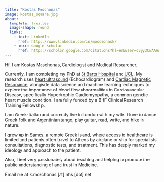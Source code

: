 ```yaml
---
title: "Kostas Moschonas"
image: kostas_square.jpg
about:
  template: trestles
  image-shape: round
  links:
    - text: LinkedIn
      href: https://www.linkedin.com/in/moschonask/
    - text: Google Scholar
      href: https://scholar.google.com/citations?hl=en&user=cvyy3CwAAAAJ&view_op=list_works&sortby=pubdate
---
```


Hi! I am Kostas Moschonas, Cardiologist and Medical Researcher.

Currently, I am completing my PhD at [St Barts Hospital](https://www.bartshealth.nhs.uk/st-bartholomews) and [UCL](https://www.ucl.ac.uk/cardiovascular/research/clinical-science/centre-cardiovascular-disease-imaging). My research uses [heart ultrasound](https://www.bhf.org.uk/informationsupport/tests/echocardiogram) (Echocardiogram) and [Cardiac Magnetic Resonance](https://www.bhf.org.uk/informationsupport/tests/mri-scan), alongisde data science and machine learning techniques to explore the importance of blood flow abnormalities in Cardiovascular Disease, specifically Hypertrophic Cardiomyopathy, a common genetic heart muscle condition. I am fully funded by a BHF Clinical Research Training Fellowship.

I am Greek-Italian and currently live in London with my wife. I love to dance Greek Folk and Argentinian tango, play guitar, read, write, and hike in nature.

I grew up in Samos, a remote Greek island, where access to healthcare is limited and patients often travel to Athens by airplane or ship for specialists consultations, diagnostic tests, and treatment. This has deeply marked my ideology and approach to the patient.

Also, I feel very passionately about teaching and helping to promote the public understanding of and trust in Medicine.

Email me at k.moschonas \[at\] nhs \[dot\] net
